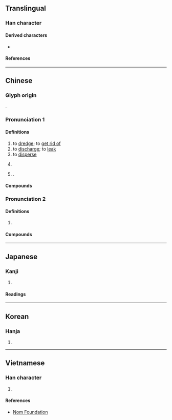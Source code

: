 {{also|泄}}
{{character info}}
==Translingual==

===Han character===
{{Han char|rn=85|rad=水|as=09|sn=12|four=34194|canj=EPTD|ids=⿰氵枼}}

====Derived characters====
* {{l|mul|[[𦻜]]}}

====References====
{{Han ref|kx=0634.140|dkj=17778|dj=1041.100|hdz=31669.010|uh=6E2B}}

----

==Chinese==
{{zh-forms}}

===Glyph origin===
{{Han etym}}
{{Han compound|氵|枼|c1=s|c2=p|t1=water|ls=psc}}.

===Pronunciation 1===
{{zh-pron
|m=xiè
|c=sit3
|mn=tia̍p
|mc=1
|oc=2
|cat=v,pn
}}

====Definitions====
{{zh-hanzi}}

# to [[dredge]]; to [[get rid of]]
# to [[discharge]]; to [[leak]]
# to [[disperse]]
# {{zh-div|水}} {{place|zh|river|co/Shimen County|p/Hunan|c/China|t1={{w|zh:渫水|Xie River}}}}
# {{surname|zh}}.

====Compounds====
{{zh-der|奧渫|井渫不食}}

===Pronunciation 2===
{{zh-pron
|m=dié
|c=
|mc=2
|oc=1
|cat=a
}}

====Definitions====
{{zh-hanzi}}

# {{zh-used|浹渫||渫渫}}

====Compounds====
{{zh-der|浹渫|渫渫}}

----

==Japanese==

===Kanji===
{{ja-kanji|grade=|rs=水09}}

# {{rfdef|ja|sort=水09}}

====Readings====
{{ja-readings
|goon=せち
|kanon=せつ
|kun=さら-う, ち-る, や-める
}}

----

==Korean==

===Hanja===
{{ko-hanja|hangeul=[[설]], [[접]]|eumhun=|rv=seol, jeop|mr=sŏl, chŏp|y=sel, cep}}

# {{rfdef|ko|sort=水09}}

----

==Vietnamese==

===Han character===
{{vi-readings|rs=水09|reading=thế}}

# {{rfdef|vi|sort=水09}}

====References====
* [http://nomfoundation.org/common/nom_details.php?codepoint=6e2b Nom Foundation]